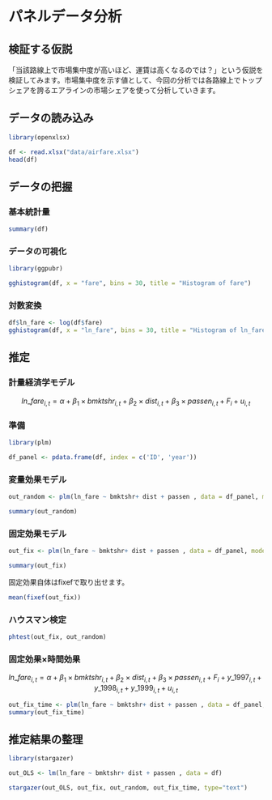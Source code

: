 
# パネルデータ分析

## 検証する仮説
「当該路線上で市場集中度が高いほど、運賃は高くなるのでは？」という仮説を検証してみます。市場集中度を示す値として、今回の分析では各路線上でトップシェアを誇るエアラインの市場シェアを使って分析していきます。


## データの読み込み


```r
library(openxlsx)
```

```r
df <- read.xlsx("data/airfare.xlsx")
head(df)
```

## データの把握
### 基本統計量
```r
summary(df)
```

### データの可視化
```r
library(ggpubr)
```

```r
gghistogram(df, x = "fare", bins = 30, title = "Histogram of fare")
```

### 対数変換
```r
df$ln_fare <- log(df$fare)
gghistogram(df, x = "ln_fare", bins = 30, title = "Histogram of ln_fare")
```

## 推定

### 計量経済学モデル

$$ 
ln\_fare_{i,t} = \alpha + \beta_{1}\times bmktshr_{i,t}+ \beta_{2}\times dist_{i,t}+ \beta_{3}\times passen_{i,t}+ F_i + u_{i,t} 
$$

### 準備
```r
library(plm)
```


```r
df_panel <- pdata.frame(df, index = c('ID', 'year'))
```

### 変量効果モデル
```r
out_random <- plm(ln_fare ~ bmktshr+ dist + passen , data = df_panel, model = "random")
```

```r
summary(out_random)
```

### 固定効果モデル
```r
out_fix <- plm(ln_fare ~ bmktshr+ dist + passen , data = df_panel, model = "within")
```

```r
summary(out_fix)
```
固定効果自体はfixefで取り出せます。

```r
mean(fixef(out_fix))
```

### ハウスマン検定

```r
phtest(out_fix, out_random)
```

### 固定効果×時間効果

$$ 
ln\_fare_{i,t} = \alpha + \beta_{1}\times bmktshr_{i,t}+ \beta_{2}\times dist_{i,t}+ \beta_{3}\times passen_{i,t}+ F_i +y\_1997_{i, t} +y\_1998_{i, t} +y\_1999_{i, t} + u_{i,t} 
$$

```r
out_fix_time <- plm(ln_fare ~ bmktshr+ dist + passen , data = df_panel, effect = "twoways", model = "within")
summary(out_fix_time)
```


## 推定結果の整理

```r
library(stargazer)
```


```r
out_OLS <- lm(ln_fare ~ bmktshr+ dist + passen , data = df)
```

```r
stargazer(out_OLS, out_fix, out_random, out_fix_time, type="text")
```













